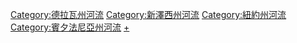 {{catmore|特拉華河}}

[[Category:德拉瓦州河流|Category:德拉瓦州河流]]
[[Category:新澤西州河流|Category:新澤西州河流]]
[[Category:紐約州河流|Category:紐約州河流]]
[[Category:賓夕法尼亞州河流|Category:賓夕法尼亞州河流]]
[[Category:德拉瓦谷|+]]